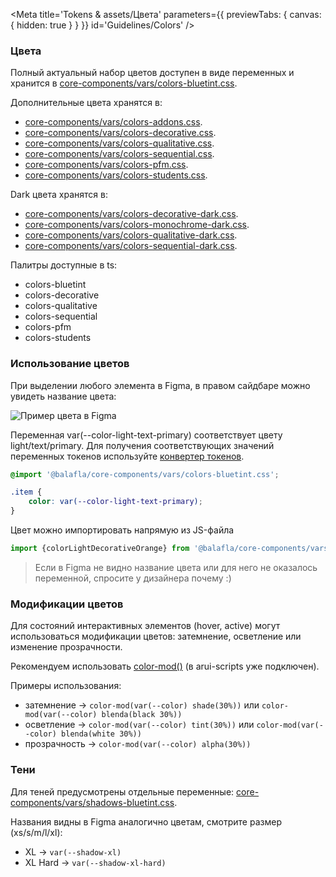 
<Meta
    title='Tokens & assets/Цвета'
    parameters={{ previewTabs: { canvas: { hidden: true } } }}
    id='Guidelines/Colors'
/>

### Цвета

Полный актуальный набор цветов доступен в виде переменных и хранится в [core-components/vars/colors-bluetint.css](https://github.com/core-ds/core-components/blob/master/packages/vars/src/colors-bluetint.css).

Дополнительные цвета хранятся в:
- [core-components/vars/colors-addons.css](https://github.com/core-ds/core-components/blob/master/packages/vars/src/colors-addons.css).
- [core-components/vars/colors-decorative.css](https://github.com/core-ds/core-components/blob/master/packages/vars/src/colors-decorative.css).
- [core-components/vars/colors-qualitative.css](https://github.com/core-ds/core-components/blob/master/packages/vars/src/colors-qualitative.css).
- [core-components/vars/colors-sequential.css](https://github.com/core-ds/core-components/blob/master/packages/vars/src/colors-sequential.css).
- [core-components/vars/colors-pfm.css](https://github.com/core-ds/core-components/blob/master/packages/vars/src/colors-pfm.css).
- [core-components/vars/colors-students.css](https://github.com/core-ds/core-components/blob/master/packages/vars/src/colors-students.css).

Dark цвета хранятся в:
- [core-components/vars/colors-decorative-dark.css](https://github.com/core-ds/core-components/blob/master/packages/vars/src/colors-decorative-dark.css).
- [core-components/vars/colors-monochrome-dark.css](https://github.com/core-ds/core-components/blob/master/packages/vars/src/colors-monochrome-dark.css).
- [core-components/vars/colors-qualitative-dark.css](https://github.com/core-ds/core-components/blob/master/packages/vars/src/colors-qualitative-dark.css).
- [core-components/vars/colors-sequential-dark.css](https://github.com/core-ds/core-components/blob/master/packages/vars/src/colors-sequential-dark.css).

Палитры доступные в ts:
- colors-bluetint
- colors-decorative
- colors-qualitative
- colors-sequential
- colors-pfm
- colors-students

### Использование цветов

При выделении любого элемента в Figma, в правом сайдбаре можно увидеть название цвета:

<img src='./images/colors_figma-element.png' width={319} alt='Пример цвета в Figma' />

Переменная var(--color-light-text-primary) соответствует цвету light/text/primary. Для получения соответствующих значений переменных токенов используйте [конвертер токенов](https://core-ds.github.io/core-components/master/?path=/docs/token-converter--docs).

```css
@import '@balafla/core-components/vars/colors-bluetint.css';

.item {
    color: var(--color-light-text-primary);
}
```

Цвет можно импортировать напрямую из JS-файла

```typescript
import {colorLightDecorativeOrange} from '@balafla/core-components/vars/colors-decorative.module';
```

> Если в Figma не видно название цвета или для него не оказалось переменной, спросите у дизайнера почему :)

### Модификации цветов

Для состояний интерактивных элементов (hover, active) могут использоваться модификации цветов: затемнение, осветление или изменение прозрачности.

Рекомендуем использовать [color-mod()](https://github.com/jonathantneal/postcss-color-mod-function) (в arui-scripts уже подключен).

Примеры использования:

-   затемнение → `color-mod(var(--color) shade(30%))` или `color-mod(var(--color) blenda(black 30%))`
-   осветление → `color-mod(var(--color) tint(30%))` или `color-mod(var(--color) blenda(white 30%))`
-   прозрачность → `color-mod(var(--color) alpha(30%))`

### Тени

Для теней предусмотрены отдельные переменные: [core-components/vars/shadows-bluetint.css](https://github.com/core-ds/core-components/blob/master/packages/vars/src/shadows-bluetint.css).

Названия видны в Figma аналогично цветам, смотрите размер (xs/s/m/l/xl):

-   XL → `var(--shadow-xl)`
-   XL Hard → `var(--shadow-xl-hard)`
